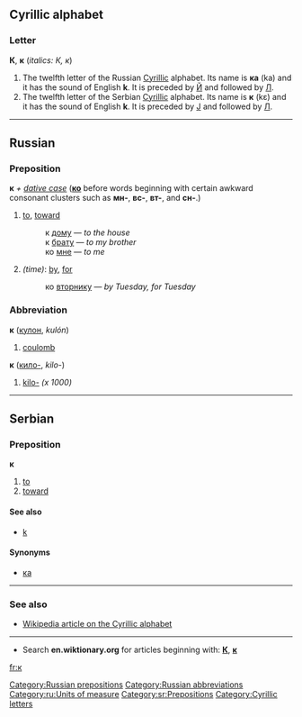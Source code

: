 ==Cyrillic alphabet==
===Letter===
'''К''', '''к''' (''italics: К, к'')

#The twelfth letter of the Russian [[Cyrillic]] alphabet. Its name is '''ка''' (ka) and it has the sound of English '''k'''. It is preceded by [[й|Й]] and followed by [[л|Л]].
#The twelfth letter of the Serbian [[Cyrillic]] alphabet. Its name is '''к''' (kɛ) and it has the sound of English '''k'''. It is preceded by [[ј|Ј]] and followed by [[л|Л]].

----

==Russian==
[[Category:Russian prepositions]]
===Preposition===
'''к''' ''+ [[dative case]]'' ('''[[ко]]''' before words beginning with certain awkward consonant clusters such as '''мн-''', '''вс-''', '''вт-''', and '''сн-'''.)

# [[to]], [[toward]]
#:к [[дом|дому]] — ''to the house''
#:к [[брат|брату]] — ''to my brother''
#:ко [[я#Russian|мне]] — ''to me''
#''(time)'': [[by]], [[for]]
#:ко [[вторник|вторнику]] — ''by Tuesday, for Tuesday''

===Abbreviation===
'''к''' ([[кулон]], ''kulón'')

# [[coulomb]]

'''к''' ([[кило-]], ''kilo-'')

# [[kilo-]] ''(x 1000)''

[[Category:Russian abbreviations]]
[[Category:ru:Units of measure]]


----

==Serbian==
===Preposition===
'''к'''
#[[to]]
#[[toward]]
====See also====
*[[k#Serbian|k]]
====Synonyms====
*[[ка#Serbian|ка]]
[[Category:sr:Prepositions]]

----

===See also===
*[[w:Cyrillic alphabet|Wikipedia article on the Cyrillic alphabet]]


----

*Search '''en.wiktionary.org''' for articles beginning with: '''[http://en.wiktionary.org/w/index.php?title=Special%3AAllpages&from=%D0%9A&namespace=0 К]''', '''[http://en.wiktionary.org/w/index.php?title=Special%3AAllpages&from=%D0%BA&namespace=0 к]'''

[[Category:Cyrillic letters]]

[[fr:к]]